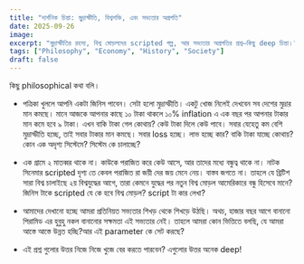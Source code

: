 ```yaml
---
title: "দার্শনিক চিন্তা: মুদ্রাস্ফীতি, বিশ্বশক্তি, এবং সভ্যতার অগ্রগতি"
date: 2025-09-26
image: 
excerpt: "মুদ্রাস্ফীতির রহস্য, বিশ্ব মোড়লদের scripted গল্প, আর সভ্যতার অগ্রগতির প্রশ্ন—কিছু deep চিন্তা।"
tags: ["Philosophy", "Economy", "History", "Society"]
draft: false
---
```


কিছু philosophical কথা বলি।

- পত্রিকা খুললে আপনি একটা জিনিস পাবেন।  সেটা হলো মুদ্রাস্ফীতি। একটু খোজ নিলেই দেখবেন সব দেশের মুদ্রার মান কমছে। মানে আজকে আপনার কাছে ১০ টাকা থাকলে ১০% inflation এ এক বছর পর আপনার টাকার মান কমে হবে ৯ টাকা। এখন বাকি টাকা গেল কোথায়?  কেউ টাকা দিলে কেউ পাবে। সবার যেহেতু কম বেশি মুদ্রাস্ফীতি হচ্ছে,  তাই সবার টাকার মান কমছে। সবার loss হচ্ছে। লাভ হচ্ছে কার? বাকি টাকা যাচ্ছে কোথায়?কোন এক অদৃশ্য সিস্টেমে? সিস্টেম কে চালাচ্ছে?

- এক গ্রামে ২ মাতব্বর থাকে না। কাউকে পরাজিত করে কেউ আসে, আর তাদের মধ্যে বন্ধুত্ব থাকে না। নাটক সিনেমার scripted দৃশ্য তে কেবল পরাজিত রা জয়ী দের জয় মেনে নেয়। বাস্তব জগতে না। তাহলে যে ব্রিটিশ সারা বিশ্ব চালাইছে ২য় বিশ্বযুদ্ধের আগে, তারা কেমনে যুদ্ধের পর নতুন বিশ্ব মোড়ল আমেরিকারে বন্ধু হিসেবে মানে? জিনিস টাকে scripted যে কে হবে বিশ্ব মোড়ল? script টা কার লেখা?

- আমাদের দেখানো হচ্ছে আমরা প্রতিনিয়ত সভ্যতার শিখড় থেকে শিখড়ে উঠছি।  অথচ, হাজার বছর আগে বানানো পিরামিড এর হুবুহু নকল বানানোর সক্ষমতা এই সভ্যতার নেই। তাহলে আমরা কোন ভিত্তিতে বলছি, যে আমরা আস্তে আস্তে উন্নত হচ্ছি?আর এই parameter কে সেট করছে?

- এই প্রশ্ন গুলোর উত্তর নিজে নিজে খুজে বের করতে পারবেন? এগুলোর উত্তর অনেক deep!